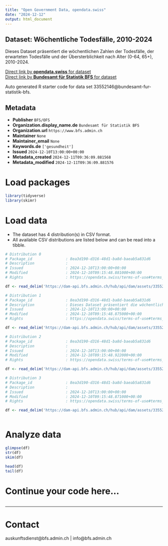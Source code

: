 ```yaml
---
title: "Open Government Data, opendata.swiss"
date: "2024-12-12"
output: html_document
---
```


## Dataset: Wöchentliche Todesfälle, 2010-2024

Dieses Dataset präsentiert die wöchentlichen Zahlen der Todesfälle, der erwarteten Todesfälle und der Übersterblichkeit nach Alter (0-64, 65+), 2010-2024.

[Direct link by **opendata.swiss** for dataset](https://opendata.swiss/de/dataset/wochentliche-todesfalle-2010-2024)<br>
[Direct link by **Bundesamt für Statistik BFS** for dataset](https://www.bfs.admin.ch/asset/de/ts-d-14.03.04.03-wr)

Auto generated R starter code for data set 33552146@bundesamt-fur-statistik-bfs.

## Metadata

- **Publisher** `BFS/OFS`
- **Organization.display_name.de** `Bundesamt für Statistik BFS`
- **Organization.url** `https://www.bfs.admin.ch`
- **Maintainer** `None`
- **Maintainer_email** `None`
- **Keywords.de** `['gesundheit']`
- **Issued** `2024-12-10T13:00:00+00:00`
- **Metadata_created** `2024-12-11T09:36:09.881568`
- **Metadata_modified** `2024-12-11T09:36:09.881576`


# Load packages

```r

library(tidyverse)
library(skimr)

```

# Load data

-   The dataset has 4 distribution(s) in CSV format.
-   All available CSV distributions are listed below and can be read into a tibble.

```r

# Distribution 0
# Package_id               : 8ea3d190-d316-48d1-ba8d-baeab5a831d6
# Description              : 
# Issued                   : 2024-12-10T13:00:00+00:00
# Modified                 : 2024-12-10T09:15:48.881000+00:00
# Rights                   : https://opendata.swiss/terms-of-use#terms_by_ask

df <- read_delim('https://dam-api.bfs.admin.ch/hub/api/dam/assets/33552167/master')

# Distribution 1
# Package_id               : 8ea3d190-d316-48d1-ba8d-baeab5a831d6
# Description              : Dieses Dataset präsentiert die wöchentlichen Zahlen der Todesfälle, der erwarteten Todesfälle und der Übersterblichkeit nach Alter (0-64, 65+), 2010-2024.
# Issued                   : 2024-12-10T13:00:00+00:00
# Modified                 : 2024-12-10T09:15:48.875000+00:00
# Rights                   : https://opendata.swiss/terms-of-use#terms_by_ask

df <- read_delim('https://dam-api.bfs.admin.ch/hub/api/dam/assets/33552173/master')

# Distribution 2
# Package_id               : 8ea3d190-d316-48d1-ba8d-baeab5a831d6
# Description              : 
# Issued                   : 2024-12-10T13:00:00+00:00
# Modified                 : 2024-12-10T09:15:48.922000+00:00
# Rights                   : https://opendata.swiss/terms-of-use#terms_by_ask

df <- read_delim('https://dam-api.bfs.admin.ch/hub/api/dam/assets/33552158/master')

# Distribution 3
# Package_id               : 8ea3d190-d316-48d1-ba8d-baeab5a831d6
# Description              : 
# Issued                   : 2024-12-10T13:00:00+00:00
# Modified                 : 2024-12-10T09:15:48.871000+00:00
# Rights                   : https://opendata.swiss/terms-of-use#terms_by_ask

df <- read_delim('https://dam-api.bfs.admin.ch/hub/api/dam/assets/33552161/master')



```

# Analyze data

```r

glimpse(df)
str(df)
skim(df)

head(df)
tail(df)

```

# Continue your code here...

```r

```

------------------------------------------------------------------------

# Contact

auskunftsdienst@bfs.admin.ch | info@bfs.admin.ch
